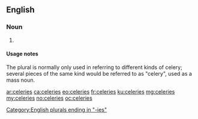 ==English==

===Noun===
{{head|en|plural}}

# {{plural of|celery|lang=en}}

====Usage notes====
The plural is normally only used in referring to different kinds of celery; several pieces of the same kind would be referred to as "celery", used as a mass noun.

[[Category:English plurals ending in "-ies"]]

[[ar:celeries]]
[[ca:celeries]]
[[eo:celeries]]
[[fr:celeries]]
[[ku:celeries]]
[[mg:celeries]]
[[my:celeries]]
[[no:celeries]]
[[oc:celeries]]